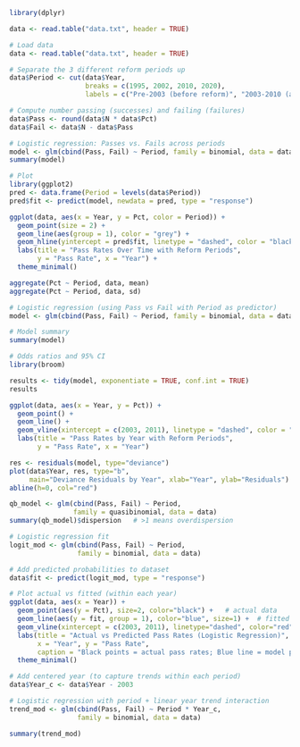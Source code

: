 ```r
library(dplyr)

data <- read.table("data.txt", header = TRUE)
```

```r
# Load data
data <- read.table("data.txt", header = TRUE)

# Separate the 3 different reform periods up
data$Period <- cut(data$Year,
                   breaks = c(1995, 2002, 2010, 2020),
                   labels = c("Pre-2003 (before reform)", "2003-2010 (after reform 1)", "2011+ (after reform 2)"))

# Compute number passing (successes) and failing (failures)
data$Pass <- round(data$N * data$Pct)
data$Fail <- data$N - data$Pass

# Logistic regression: Passes vs. Fails across periods
model <- glm(cbind(Pass, Fail) ~ Period, family = binomial, data = data)
summary(model)

# Plot 
library(ggplot2)
pred <- data.frame(Period = levels(data$Period))
pred$fit <- predict(model, newdata = pred, type = "response")

ggplot(data, aes(x = Year, y = Pct, color = Period)) +
  geom_point(size = 2) +
  geom_line(aes(group = 1), color = "grey") +
  geom_hline(yintercept = pred$fit, linetype = "dashed", color = "black") +
  labs(title = "Pass Rates Over Time with Reform Periods",
       y = "Pass Rate", x = "Year") +
  theme_minimal()
```
```r
aggregate(Pct ~ Period, data, mean)
aggregate(Pct ~ Period, data, sd)

```

```r
# Logistic regression (using Pass vs Fail with Period as predictor)
model <- glm(cbind(Pass, Fail) ~ Period, family = binomial, data = data)

# Model summary
summary(model)

# Odds ratios and 95% CI
library(broom)

results <- tidy(model, exponentiate = TRUE, conf.int = TRUE)
results
```

```r
ggplot(data, aes(x = Year, y = Pct)) +
  geom_point() +
  geom_line() +
  geom_vline(xintercept = c(2003, 2011), linetype = "dashed", color = "red") +
  labs(title = "Pass Rates by Year with Reform Periods",
       y = "Pass Rate", x = "Year")

```
```r
res <- residuals(model, type="deviance")
plot(data$Year, res, type="b",
     main="Deviance Residuals by Year", xlab="Year", ylab="Residuals")
abline(h=0, col="red")

```
```r
qb_model <- glm(cbind(Pass, Fail) ~ Period,
                family = quasibinomial, data = data)
summary(qb_model)$dispersion   # >1 means overdispersion

```

```r
# Logistic regression fit
logit_mod <- glm(cbind(Pass, Fail) ~ Period,
                 family = binomial, data = data)

# Add predicted probabilities to dataset
data$fit <- predict(logit_mod, type = "response")

# Plot actual vs fitted (within each year)
ggplot(data, aes(x = Year)) +
  geom_point(aes(y = Pct), size=2, color="black") +   # actual data
  geom_line(aes(y = fit, group = 1), color="blue", size=1) +  # fitted values
  geom_vline(xintercept = c(2003, 2011), linetype="dashed", color="red") +
  labs(title = "Actual vs Predicted Pass Rates (Logistic Regression)",
       x = "Year", y = "Pass Rate",
       caption = "Black points = actual pass rates; Blue line = model prediction") +
  theme_minimal()
```
```r
# Add centered year (to capture trends within each period)
data$Year_c <- data$Year - 2003

# Logistic regression with period + linear year trend interaction
trend_mod <- glm(cbind(Pass, Fail) ~ Period * Year_c,
                 family = binomial, data = data)

summary(trend_mod)

```







